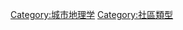 {{Commons cat|Urban studies and planning}}

[[Category:城市地理学|Category:城市地理学]]
[[Category:社區類型|Category:社區類型]]